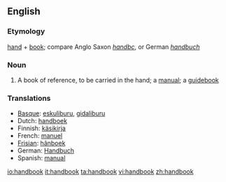 ==English==

===Etymology===
[[hand]] + [[book]]; compare Anglo Saxon ''[[handbc]]'', or German ''[[handbuch]]''

===Noun===
{{wikipedia}}
{{en-noun}}

# A book of reference, to be carried in the hand; a [[manual]]; a [[guidebook]]

===Translations===
{{rfc-level|Translations at L3+ (AutoFormat would have corrected level of Translations)}}
{{top}}
*[[Basque]]: [[eskuliburu]], [[gidaliburu]]
*Dutch: [[handboek]] {{n}}
*Finnish: [[käsikirja]]
*French: [[manuel]] {{m}}
*[[Frisian]]: [[hânboek]] {{n}}
*German: [[Handbuch]] {{n}}
*Spanish: [[manual]] {{m}}
{{bottom}}

[[io:handbook]]
[[it:handbook]]
[[ta:handbook]]
[[vi:handbook]]
[[zh:handbook]]